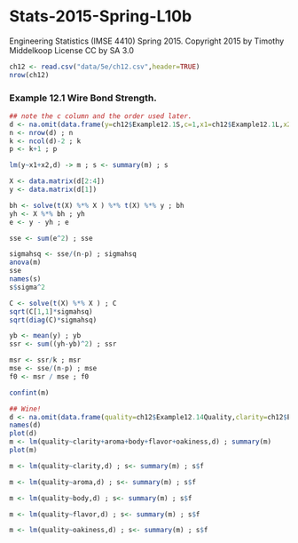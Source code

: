 # Stats-2015-Spring-L10b
Engineering Statistics (IMSE 4410) Spring 2015. 
Copyright 2015 by Timothy Middelkoop License CC by SA 3.0

```r
ch12 <- read.csv("data/5e/ch12.csv",header=TRUE)
nrow(ch12)
```

### Example 12.1 Wire Bond Strength.

```r
## note the c column and the order used later.
d <- na.omit(data.frame(y=ch12$Example12.1S,c=1,x1=ch12$Example12.1L,x2=ch12$Example12.1H))
n <- nrow(d) ; n
k <- ncol(d)-2 ; k
p <- k+1 ; p

lm(y~x1+x2,d) -> m ; s <- summary(m) ; s

X <- data.matrix(d[2:4])
y <- data.matrix(d[1]) 

bh <- solve(t(X) %*% X ) %*% t(X) %*% y ; bh
yh <- X %*% bh ; yh
e <- y - yh ; e

sse <- sum(e^2) ; sse

sigmahsq <- sse/(n-p) ; sigmahsq
anova(m)
sse
names(s)
s$sigma^2

C <- solve(t(X) %*% X ) ; C
sqrt(C[1,1]*sigmahsq)
sqrt(diag(C)*sigmahsq)

yb <- mean(y) ; yb
ssr <- sum((yh-yb)^2) ; ssr

msr <- ssr/k ; msr
mse <- sse/(n-p) ; mse
f0 <- msr / mse ; f0

confint(m)

## Wine!
d <- na.omit(data.frame(quality=ch12$Example12.14Quality,clarity=ch12$Example12.14Clarity, aroma=ch12$Example12.14Aroma, body=ch12$Example12.14Body, flavor=ch12$Example12.14Flavor, oakiness=ch12$Example12.14Oakiness)) ; n <- nrow(d) ; n
names(d)
plot(d)
m <- lm(quality~clarity+aroma+body+flavor+oakiness,d) ; summary(m)
plot(m)

m <- lm(quality~clarity,d) ; s<- summary(m) ; s$f

m <- lm(quality~aroma,d) ; s<- summary(m) ; s$f

m <- lm(quality~body,d) ; s<- summary(m) ; s$f

m <- lm(quality~flavor,d) ; s<- summary(m) ; s$f

m <- lm(quality~oakiness,d) ; s<- summary(m) ; s$f



```